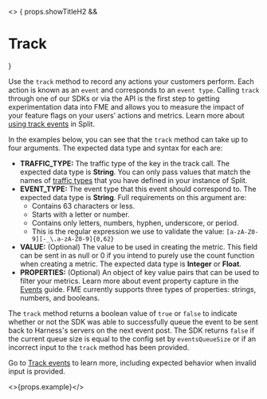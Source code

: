 <>
{ props.showTitleH2 && <div>

<h1>Track</h1>

</div>
}
</>

Use the `track` method to record any actions your customers perform. Each action is known as an `event` and corresponds to an `event type`. Calling `track` through one of our SDKs or via the API is the first step to getting experimentation data into FME and allows you to measure the impact of your feature flags on your users’ actions and metrics. Learn more about [using track events](https://help.split.io/hc/en-us/articles/360020585772) in Split.

In the examples below, you can see that the `track` method can take up to four arguments. The expected data type and syntax for each are:

* **TRAFFIC_TYPE:** The traffic type of the key in the track call. The expected data type is **String**. You can only pass values that match the names of [traffic types](https://help.split.io/hc/en-us/articles/360019916311-Traffic-type) that you have defined in your instance of Split.
* **EVENT_TYPE:** The event type that this event should correspond to. The expected data type is **String**. Full requirements on this argument are:
    * Contains 63 characters or less.
    * Starts with a letter or number.
    * Contains only letters, numbers, hyphen, underscore, or period.
    * This is the regular expression we use to validate the value: `[a-zA-Z0-9][-_\.a-zA-Z0-9]{0,62}`
* **VALUE:** (Optional) The value to be used in creating the metric. This field can be sent in as null or 0 if you intend to purely use the count function when creating a metric. The expected data type is **Integer** or **Float**.
* **PROPERTIES:** (Optional) An object of key value pairs that can be used to filter your metrics. Learn more about event property capture in the [Events](https://help.split.io/hc/en-us/articles/360020585772-Events#event-properties) guide. FME currently supports three types of properties: strings, numbers, and booleans.

The `track` method returns a boolean value of `true` or `false` to indicate whether or not the SDK was able to successfully queue the event to be sent back to Harness's servers on the next event post. The SDK returns `false` if the current queue size is equal to the config set by `eventsQueueSize` or if an incorrect input to the `track` method has been provided.

Go to [Track events](https://help.split.io/hc/en-us/articles/360020585772-Track-events) to learn more, including expected behavior when invalid input is provided.

<>{props.example}</>
